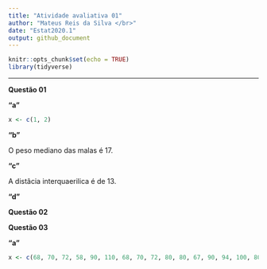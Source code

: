 ```yaml
---
title: "Atividade avaliativa 01"
author: "Mateus Reis da Silva </br>"
date: "Estat2020.1"
output: github_document
---
```


```r
knitr::opts_chunk$set(echo = TRUE)
library(tidyverse)
```

---

**Questão 01**

**"a"**

```r
x <- c(1, 2)
```

**"b"**

O peso mediano das malas é 17.

**"c"**

A distâcia interquaerilica é de 13.

**"d"**

**Questão 02**

**Questão 03**

**"a"**

```r
x <- c(68, 70, 72, 58, 90, 110, 68, 70, 72, 80, 80, 67, 90, 94, 100, 80, 75, 79, 84, 90)
```


